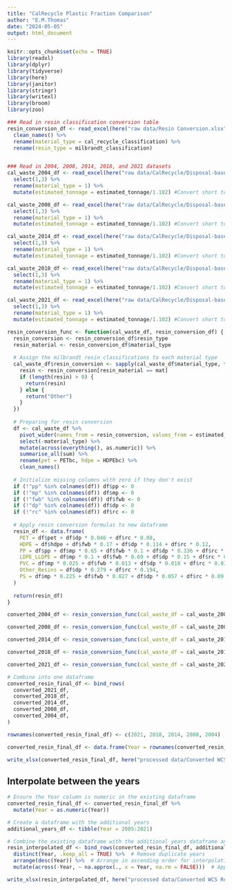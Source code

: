 ```yaml
---
title: "CalRecycle Plastic Fraction Comparison"
author: "E.M.Thomas"
date: "2024-05-05"
output: html_document
---
```


```r
knitr::opts_chunk$set(echo = TRUE)
library(readxl)
library(dplyr)
library(tidyverse)
library(here)
library(janitor)
library(stringr)
library(writexl)
library(broom)
library(zoo)
```

```r
### Read in resin classification conversion table
resin_conversion_df <- read_excel(here("raw data/Resin Conversion.xlsx")) %>% 
  clean_names() %>% 
  rename(material_type = cal_recycle_classification) %>% 
  rename(resin_type = milbrandt_classification) 


### Read in 2004, 2008, 2014, 2018, and 2021 datasets
cal_waste_2004_df <- read_excel(here("raw data/CalRecycle/Disposal-based WCS/CalRecycle 2004 Statewide Disposal.xlsx")) %>% clean_names() %>% 
  select(1,3) %>% 
  rename(material_type = 1) %>% 
  mutate(estimated_tonnage = estimated_tonnage/1.102) #Convert short tons to metric tons

cal_waste_2008_df <- read_excel(here("raw data/CalRecycle/Disposal-based WCS/CalRecycle 2008 Statewide Disposal.xlsx")) %>% clean_names() %>% 
  select(1,3) %>% 
  rename(material_type = 1) %>% 
  mutate(estimated_tonnage = estimated_tonnage/1.102) #Convert short tons to metric tons

cal_waste_2014_df <- read_excel(here("raw data/CalRecycle/Disposal-based WCS/CalRecycle 2014 Statewide Disposal.xlsx")) %>% clean_names() %>% 
  select(1,3) %>% 
  rename(material_type = 1) %>% 
  mutate(estimated_tonnage = estimated_tonnage/1.102) #Convert short tons to metric tons

cal_waste_2018_df <- read_excel(here("raw data/CalRecycle/Disposal-based WCS/CalRecycle 2018 Statewide Disposal.xlsx")) %>% clean_names() %>% 
  select(1,3) %>% 
  rename(material_type = 1) %>% 
  mutate(estimated_tonnage = estimated_tonnage/1.102) #Convert short tons to metric tons

cal_waste_2021_df <- read_excel(here("raw data/CalRecycle/Disposal-based WCS/CalRecycle 2021 Statewide Disposal.xlsx")) %>% clean_names() %>% 
  select(1,3) %>% 
  rename(material_type = 1) %>% 
  mutate(estimated_tonnage = estimated_tonnage/1.102) #Convert short tons to metric tons
```


```r
resin_conversion_func <- function(cal_waste_df, resin_conversion_df) {
  resin_conversion <- resin_conversion_df$resin_type
  resin_material <- resin_conversion_df$material_type
  
  # Assign the milbrandt resin classifications to each material type  
  cal_waste_df$resin_conversion <- sapply(cal_waste_df$material_type, function(mat) {
    resin <- resin_conversion[resin_material == mat]
    if (length(resin) > 0) {
      return(resin)
    } else {
      return("Other")
    }
  })
  
  # Preparing for resin conversion
  df <- cal_waste_df %>%
    pivot_wider(names_from = resin_conversion, values_from = estimated_tonnage, values_fill = 0) %>%
    select(-material_type) %>%
    mutate(across(everything(), as.numeric)) %>% 
    summarise_all(sum) %>% 
    rename(pet = PETbc, hdpe = HDPEbc) %>% 
    clean_names()
  
  # Initialize missing columns with zero if they don't exist
  if (!"pp" %in% colnames(df)) df$pp <- 0
  if (!"mp" %in% colnames(df)) df$mp <- 0
  if (!"fwb" %in% colnames(df)) df$fwb <- 0
  if (!"dp" %in% colnames(df)) df$dp <- 0
  if (!"rc" %in% colnames(df)) df$rc <- 0
  
  # Apply resin conversion formulas to new dataframe
  resin_df <- data.frame(
    PET = df$pet + df$dp * 0.046 + df$rc * 0.08,
    HDPE = df$hdpe + df$fwb * 0.17 + df$dp * 0.114 + df$rc * 0.12,
    PP = df$pp + df$mp * 0.65 + df$fwb * 0.1 + df$dp * 0.336 + df$rc * 0.30,
    LDPE_LLDPE = df$mp * 0.1 + df$fwb * 0.69 + df$dp * 0.15 + df$rc * 0.18,
    PVC = df$mp * 0.025 + df$fwb * 0.013 + df$dp * 0.018 + df$rc * 0.036,
    Other_Resins = df$dp * 0.279 + df$rc * 0.194,
    PS = df$mp * 0.225 + df$fwb * 0.027 + df$dp * 0.057 + df$rc * 0.09
  )
  
  return(resin_df)
}

converted_2004_df <- resin_conversion_func(cal_waste_df = cal_waste_2004_df, resin_conversion_df = resin_conversion_df)

converted_2008_df <- resin_conversion_func(cal_waste_df = cal_waste_2008_df, resin_conversion_df = resin_conversion_df)

converted_2014_df <- resin_conversion_func(cal_waste_df = cal_waste_2014_df, resin_conversion_df = resin_conversion_df)

converted_2018_df <- resin_conversion_func(cal_waste_df = cal_waste_2018_df, resin_conversion_df = resin_conversion_df)

converted_2021_df <- resin_conversion_func(cal_waste_df = cal_waste_2021_df, resin_conversion_df = resin_conversion_df)

# Combine into one dataframe
converted_resin_final_df <- bind_rows(
  converted_2021_df,
  converted_2018_df,
  converted_2014_df,
  converted_2008_df,
  converted_2004_df,
)

rownames(converted_resin_final_df) <- c(2021, 2018, 2014, 2008, 2004) 

converted_resin_final_df <- data.frame(Year = rownames(converted_resin_final_df), converted_resin_final_df, row.names = NULL)

```


```r
write_xlsx(converted_resin_final_df, here("processed data/Converted WCS Resin Data Benchmark Years.xlsx")) 
```

## Interpolate between the years 
```r
# Ensure the Year column is numeric in the existing dataframe
converted_resin_final_df <- converted_resin_final_df %>%
  mutate(Year = as.numeric(Year))

# Create a dataframe with the additional years
additional_years_df <- tibble(Year = 2005:2021)

# Combine the existing dataframe with the additional years dataframe and remove duplicates
resin_interpolated_df <- bind_rows(converted_resin_final_df, additional_years_df) %>%
  distinct(Year, .keep_all = TRUE) %>%  # Remove duplicate years
  arrange(desc(Year)) %>%  # Arrange in ascending order for interpolation
  mutate(across(-Year, ~ na.approx(., x = Year, na.rm = FALSE)))  # Apply interpolation

```


```r
write_xlsx(resin_interpolated_df, here("processed data/Converted WCS Resin Data Interpolated 2005-2021.xlsx"))
```



